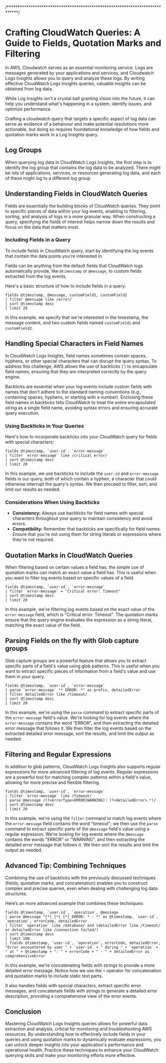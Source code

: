 /*****************************************************************************/

# Crafting CloudWatch Queries: A Guide to Fields, Quotation Marks and Filtering

In AWS, Cloudwatch serves as an essential monitoring service. Logs are messages generated by your applications and services, and Cloudwatch Logs Insights allows you to query and analyze these logs. By writing effective CloudWatch Logs Insights queries, valuable insights can be obtained from log data.

While Log Insights isn't a crystal ball granting vision into the future, it can help you understand what's happening in a system, identify issues, and optimize performance.

Crafting a cloudwatch query that targets a specific aspect of log data can serve as evidence of a behaivour and make potential resolutions more actionable, but doing so requires foundational knowledge of how fields and quotation marks work in a Log Insights query.

## Log Groups

When querying log data in CloudWatch Logs Insights, the first step is to identify the log group that contains the log data to be analyzed. There might be lots of applications, services, or resources generating log data, and each of these might log to a different log group.

## Understanding Fields in CloudWatch Queries

Fields are essentially the building blocks of CloudWatch queries. They point to specific pieces of data within your log events, enabling to filtering, sorting, and analysis of logs in a more granular way. When constructing a query, specifying the fields of interest helps narrow down the results and focus on the data that matters most.

### Including Fields in a Query

To include fields in CloudWatch query, start by identifying the log events that contain the data points you're interested in.

Fields can be anything from the default fields that CloudWatch logs automatically provide, like `@timestamp` or `@message`, to custom fields extracted from the log events.

Here's a basic structure of how to include fields in a query:

```plaintext
fields @timestamp, @message, customField1, customField2
| filter @message like /error/
| sort @timestamp desc
| limit 20
```

In this example, we specify that we're interested in the timestamp, the message content, and two custom fields named `customField1` and `customField2`.

## Handling Special Characters in Field Names

In CloudWatch Logs Insights, field names sometimes contain spaces, hyphens, or other special characters that can disrupt the query syntax. To address this challenge, AWS allows the use of backticks (\`) to encapsulate field names, ensuring that they are interpreted correctly by the query engine.

Backticks are essential when your log events include custom fields with names that don't adhere to the standard naming conventions (e.g., containing spaces, hyphens, or starting with a number). Enclosing these field names in backticks tells CloudWatch to treat the entire encapsulated string as a single field name, avoiding syntax errors and ensuring accurate query execution.

### Using Backticks in Your Queries

Here's how to incorporate backticks into your CloudWatch query for fields with special characters:

```plaintext
fields @timestamp, `user-id`, `error-message`
| filter `error-message` like /critical error/
| sort @timestamp desc
| limit 20
```

In this example, we use backticks to include the `user-id` and `error-message` fields in our query, both of which contain a hyphen, a character that could otherwise interrupt the query's syntax. We then proceed to filter, sort, and limit our results as needed.

### Considerations When Using Backticks

- **Consistency:** Always use backticks for field names with special characters throughout your query to maintain consistency and avoid errors.
- **Compatibility:** Remember that backticks are specifically for field names. Ensure that you're not using them for string literals or expressions where they're not required.

## Quotation Marks in CloudWatch Queries

When filtering based on certain values a field has, the simple use of quotation marks can match an exact value a field has. This is useful when you want to filter log events based on specific values of a field.

```plaintext
fields @timestamp, `user-id`, `error-message`
| filter `error-message` = "Critical error: Timeout"
| sort @timestamp desc
| limit 20
```

In this example, we're filtering log events based on the exact value of the `error-message` field, which is "Critical error: Timeout". The quotation marks ensure that the query engine evaluates the expression as a string literal, matching the exact value of the field.

## Parsing Fields on the fly with Glob capture groups

Glob capture groups are a powerful feature that allows you to extract specific parts of a field's value using glob patterns. This is useful when you want to extract specific pieces of information from a field's value and use them in your query.

```plaintext
fields @timestamp, `user-id`, `error-message`
| parse `error-message` "* ERROR: *" as prefix, detailedError
| filter detailedError like /timeout/
| sort @timestamp desc
| limit 20
```

In this example, we're using the `parse` command to extract specific parts of the `error-message` field's value. We're looking for log events where the `error-message` contains the word "ERROR", and then extracting the detailed error message that follows it. We then filter the log events based on the extracted detailed error message, sort the results, and limit the output as needed.

## Filtering and Regular Expressions

In addition to glob patterns, CloudWatch Logs Insights also supports regular expressions for more advanced filtering of log events. Regular expressions are a powerful tool for matching complex patterns within a field's value, allowing for more precise and flexible filtering.

```plaintext
fields @timestamp, `user-id`, `error-message`
| filter `error-message` like /timeout/
| parse @message /(?<errorType>ERROR|WARNING): (?<detailedError>.*)/
| sort @timestamp desc
| limit 20
```

In this example, we're using the `filter` command to match log events where the `error-message` field contains the word "timeout"; we then use the `parse` command to extract specific parts of the `@message` field's value using a regular expression. We're looking for log events where the `@message` contains the words "ERROR" or "WARNING", and then extracting the detailed error message that follows it. We then sort the results and limit the output as needed.

## Advanced Tip: Combining Techniques

Combining the use of backticks with the previously discussed techniques (fields, quotation marks, and concatenation) enables you to construct complex and precise queries, even when dealing with challenging log data structures.

Here’s an more advanced example that combines these techniques:

```plaintext
fields @timestamp, `user-id`, `operation`, @message
| parse @message "[*] [*] [*] ERROR: * - *" as @timestamp, `user-id`, `operation`, errorCode, detailedError
| filter `operation` like /database/ and (detailedError like /timeout/ or detailedError like /connection failed/)
| sort @timestamp desc
| limit 100
| fields @timestamp, `user-id`, `operation`, errorCode, detailedError, "Error encountered by user " + `user-id` + " during " + `operation` + " at " + @timestamp + ": " + errorCode + " - " + detailedError as comprehensiveError
```
In this example, we're concatenating fields with strings to provide a more detailed error message. Notice how we use the `+` operator for concatenation and quotation marks to include static text parts.

It also handles fields with special characters, extract specific error messages, and concatenate fields with strings to generate a detailed error description, providing a comprehensive view of the error events.

## Conclusion

Mastering CloudWatch Logs Insights queries allows for powerful data extraction and analysis, critical for monitoring and troubleshooting AWS resources. By understanding how to effectively include fields in your queries and using quotation marks to dynamically evaluate expressions, you can unlock deeper insights into your application's performance and operational health. Practice these techniques to enhance your CloudWatch querying skills and make your monitoring efforts more effective.
